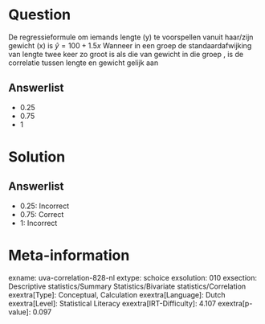 Question
========

De regressieformule om iemands lengte (y) te voorspellen vanuit
haar/zijn gewicht (x) is $\hat{y}=100+1.5x$ 
Wanneer in een groep de standaardafwijking van lengte twee keer zo groot
is als die van gewicht in die groep , is de correlatie tussen lengte en
gewicht gelijk aan

Answerlist
----------

* 0.25
* 0.75
* 1

Solution
========

Answerlist
----------

* 0.25: Incorrect
* 0.75: Correct
* 1: Incorrect

Meta-information
================
exname: uva-correlation-828-nl
extype: schoice
exsolution: 010
exsection: Descriptive statistics/Summary Statistics/Bivariate statistics/Correlation
exextra[Type]: Conceptual, Calculation
exextra[Language]: Dutch
exextra[Level]: Statistical Literacy
exextra[IRT-Difficulty]: 4.107
exextra[p-value]: 0.097
